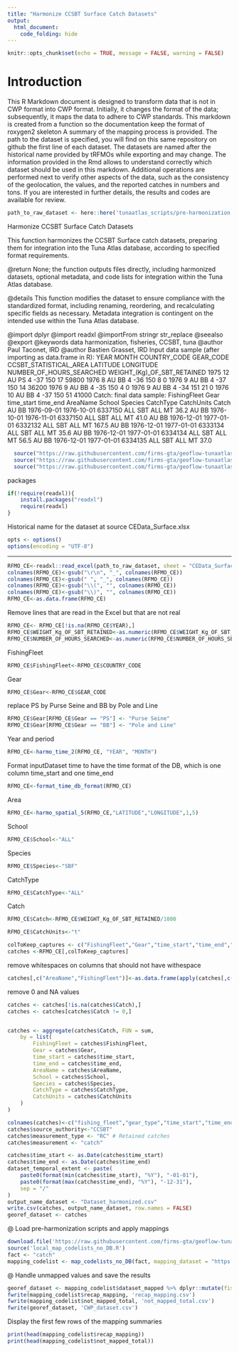 ```yaml
---
title: "Harmonize CCSBT Surface Catch Datasets"
output: 
  html_document: 
    code_folding: hide
---
```

```r
knitr::opts_chunk$set(echo = TRUE, message = FALSE, warning = FALSE)
```

# Introduction

This R Markdown document is designed to transform data that is not in CWP format into CWP format.
Initially, it changes the format of the data; subsequently, it maps the data to adhere to CWP standards.
This markdown is created from a function so the documentation keep the format of roxygen2 skeleton
A summary of the mapping process is provided. The path to the dataset is specified, you will find on this same repository on github the first line of each dataset. The datasets are named after the historical name provided by tRFMOs while exporting and may change. The information provided in the Rmd allows to understand correctly which dataset should be used in this markdown.
Additional operations are performed next to verify other aspects of the data, such as the consistency of the geolocation, the values, and the reported catches in numbers and tons.
If you are interested in further details, the results and codes are available for review.

```r
path_to_raw_dataset <- here::here('tunaatlas_scripts/pre-harmonization', 'ccsbt', 'catch', 'data', 'CEData_Surface.xlsx')
```

Harmonize CCSBT Surface Catch Datasets

This function harmonizes the CCSBT Surface catch datasets,
preparing them for integration into the Tuna Atlas database, according to specified format requirements.


@return None; the function outputs files directly, including harmonized datasets,
        optional metadata, and code lists for integration within the Tuna Atlas database.

@details This function modifies the dataset to ensure compliance with the standardized
         format, including renaming, reordering, and recalculating specific fields as necessary.
         Metadata integration is contingent on the intended use within the Tuna Atlas database.

@import dplyr
@import readxl
@importFrom stringr str_replace
@seealso \code{\link{harmo_time_2}} 
         \code{\link{harmo_spatial_5}} 
         \code{\link{format_time_db_format}} 
@export
@keywords data harmonization, fisheries, CCSBT, tuna
@author Paul Taconet, IRD \email{paul.taconet@ird.fr}
@author Bastien Grasset, IRD \email{bastien.grasset@ird.fr}
Input data sample (after importing as data.frame in R):
YEAR MONTH COUNTRY_CODE GEAR_CODE CCSBT_STATISTICAL_AREA LATITUDE LONGITUDE NUMBER_OF_HOURS_SEARCHED WEIGHT_(Kg)_OF_SBT_RETAINED
1975    12           AU        PS                      4      -37       150                       17                       59800
1976     8           AU        BB                      4      -36       150                        8                           0
1976     9           AU        BB                      4      -37       150                       14                       36200
1976     9           AU        BB                      4      -35       150                        4                           0
1976     9           AU        BB                      4      -34       151                       21                           0
1976    10           AU        BB                      4      -37       150                       51                       41000
Catch: final data sample:
FishingFleet Gear time_start   time_end AreaName School Species CatchType CatchUnits Catch
AU   BB 1976-09-01 1976-10-01  6337150    ALL     SBT       ALL         MT  36.2
AU   BB 1976-10-01 1976-11-01  6337150    ALL     SBT       ALL         MT  41.0
AU   BB 1976-12-01 1977-01-01  6332132    ALL     SBT       ALL         MT 167.5
AU   BB 1976-12-01 1977-01-01  6333134    ALL     SBT       ALL         MT  35.6
AU   BB 1976-12-01 1977-01-01  6334134    ALL     SBT       ALL         MT  56.5
AU   BB 1976-12-01 1977-01-01  6334135    ALL     SBT       ALL         MT  37.0

```r
  source("https://raw.githubusercontent.com/firms-gta/geoflow-tunaatlas/master/R/sardara_functions/harmo_time_2.R")
  source("https://raw.githubusercontent.com/firms-gta/geoflow-tunaatlas/master/R/sardara_functions/harmo_spatial_5.R")
  source("https://raw.githubusercontent.com/firms-gta/geoflow-tunaatlas/master/R/sardara_functions/format_time_db_format.R")
```

packages

```r
if(!require(readxl)){
	install.packages("readxl")
	require(readxl)
}
```

Historical name for the dataset at source  CEData_Surface.xlsx

```r
opts <- options()
options(encoding = "UTF-8")
```

----------------------------------------------------------------------------------------------------------------------------  

```r
RFMO_CE<-readxl::read_excel(path_to_raw_dataset, sheet = "CEData_Surface", col_names = TRUE, col_types = NULL,na = "")
colnames(RFMO_CE)<-gsub("\r\n", "_", colnames(RFMO_CE))
colnames(RFMO_CE)<-gsub(" ", "_", colnames(RFMO_CE))
colnames(RFMO_CE)<-gsub("\\(", "", colnames(RFMO_CE))
colnames(RFMO_CE)<-gsub("\\)", "", colnames(RFMO_CE))
RFMO_CE<-as.data.frame(RFMO_CE)
```

Remove lines that are read in the Excel but that are not real

```r
RFMO_CE<- RFMO_CE[!is.na(RFMO_CE$YEAR),] 
RFMO_CE$WEIGHT_Kg_OF_SBT_RETAINED<-as.numeric(RFMO_CE$WEIGHT_Kg_OF_SBT_RETAINED)
RFMO_CE$NUMBER_OF_HOURS_SEARCHED<-as.numeric(RFMO_CE$NUMBER_OF_HOURS_SEARCHED)
```

FishingFleet

```r
RFMO_CE$FishingFleet<-RFMO_CE$COUNTRY_CODE
```

Gear

```r
RFMO_CE$Gear<-RFMO_CE$GEAR_CODE
```

replace PS by Purse Seine and BB by Pole and Line

```r
RFMO_CE$Gear[RFMO_CE$Gear == "PS"] <- "Purse Seine"
RFMO_CE$Gear[RFMO_CE$Gear == "BB"] <- "Pole and Line"
```

Year and period

```r
RFMO_CE<-harmo_time_2(RFMO_CE, "YEAR", "MONTH")
```

Format inputDataset time to have the time format of the DB, which is one column time_start and one time_end

```r
RFMO_CE<-format_time_db_format(RFMO_CE)
```

Area 

```r
RFMO_CE<-harmo_spatial_5(RFMO_CE,"LATITUDE","LONGITUDE",1,5)
```

School

```r
RFMO_CE$School<-"ALL"
```

Species

```r
RFMO_CE$Species<-"SBF"
```

CatchType

```r
RFMO_CE$CatchType<-"ALL"
```

Catch

```r
RFMO_CE$Catch<-RFMO_CE$WEIGHT_Kg_OF_SBT_RETAINED/1000

RFMO_CE$CatchUnits<-"t"

colToKeep_captures <- c("FishingFleet","Gear","time_start","time_end","AreaName","School","Species","CatchType","CatchUnits","Catch")
catches <-RFMO_CE[,colToKeep_captures]
```

remove whitespaces on columns that should not have withespace

```r
catches[,c("AreaName","FishingFleet")]<-as.data.frame(apply(catches[,c("AreaName","FishingFleet")],2,function(x){gsub(" *$","",x)}),stringsAsFactors=FALSE)
```

remove 0 and NA values 

```r
catches <- catches[!is.na(catches$Catch),]
catches <- catches[catches$Catch != 0,]


catches <- aggregate(catches$Catch, FUN = sum,
	by = list(
		FishingFleet = catches$FishingFleet,
		Gear = catches$Gear,
		time_start = catches$time_start,
		time_end = catches$time_end,
		AreaName = catches$AreaName,
		School = catches$School,
		Species = catches$Species,
		CatchType = catches$CatchType,
		CatchUnits = catches$CatchUnits
	)
)

colnames(catches)<-c("fishing_fleet","gear_type","time_start","time_end","geographic_identifier","fishing_mode","species","measurement_type","measurement_unit","measurement_value")
catches$source_authority<-"CCSBT"
catches$measurement_type <- "RC" # Retained catches
catches$measurement <- "catch" 
```


```r
catches$time_start <- as.Date(catches$time_start)
catches$time_end <- as.Date(catches$time_end)
dataset_temporal_extent <- paste(
	paste0(format(min(catches$time_start), "%Y"), "-01-01"),
	paste0(format(max(catches$time_end), "%Y"), "-12-31"),
	sep = "/"
)
output_name_dataset <- "Dataset_harmonized.csv"
write.csv(catches, output_name_dataset, row.names = FALSE)
georef_dataset <- catches
```

@ Load pre-harmonization scripts and apply mappings

```r
download.file('https://raw.githubusercontent.com/firms-gta/geoflow-tunaatlas/master/R/tunaatlas_scripts/pre-harmonization/map_codelists_no_DB.R', destfile = 'local_map_codelists_no_DB.R')
source('local_map_codelists_no_DB.R')
fact <- "catch"
mapping_codelist <- map_codelists_no_DB(fact, mapping_dataset = "https://raw.githubusercontent.com/fdiwg/fdi-mappings/main/global/firms/gta/codelist_mapping_rfmos_to_global.csv", dataset_to_map = georef_dataset, mapping_keep_src_code = FALSE, summary_mapping = TRUE, source_authority_to_map = c("IATTC", "CCSBT", "WCPFC"))
```

@ Handle unmapped values and save the results

```r
georef_dataset <- mapping_codelist$dataset_mapped %>% dplyr::mutate(fishing_fleet = ifelse(fishing_fleet == 'UNK', 'NEI', fishing_fleet), gear_type = ifelse(gear_type == 'UNK', '99.9', gear_type))
fwrite(mapping_codelist$recap_mapping, 'recap_mapping.csv')
fwrite(mapping_codelist$not_mapped_total, 'not_mapped_total.csv')
fwrite(georef_dataset, 'CWP_dataset.csv')
```

Display the first few rows of the mapping summaries

```r
print(head(mapping_codelist$recap_mapping))
print(head(mapping_codelist$not_mapped_total))
```


